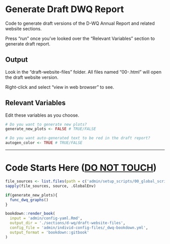 # Generate Draft DWQ Report

Code to generate draft versions of the D-WQ Annual Report and related website sections.

Press "run" once you've looked over the "Relevant Variables" section to generate draft report.

## Output

Look in the "draft-website-files" folder. All files named "00-<RMD FILE NAME>.html" will open the draft website version.

Right-click and select "view in web browser" to see.

## Relevant Variables

Edit these variables as you choose.

```r
# Do you want to generate new plots?
generate_new_plots <- FALSE # TRUE/FALSE

# Do you want auto-generated text to be red in the draft report?
autogen_color <- TRUE # TRUE/FALSE
```

------------------------------------------------------------------------

# Code Starts Here ([**DO NOT TOUCH**]{.underline})

```r
file_sources <- list.files(path = c('admin/setup_scripts/00_global_scripts','admin/setup_scripts/01_dwq_scripts'), pattern = '.R$', full.names=TRUE, recursive = TRUE)
sapply(file_sources, source, .GlobalEnv)

if(generate_new_plots){
  func_dwq_graphs()
}

bookdown::render_book(
  input = 'admin/config-yaml.Rmd',
  output_dir = './sections/d-wq/draft-website-files',
  config_file = 'admin/individ-config-files/_dwq-bookdown.yml',
  output_format = 'bookdown::gitbook'
)
```

